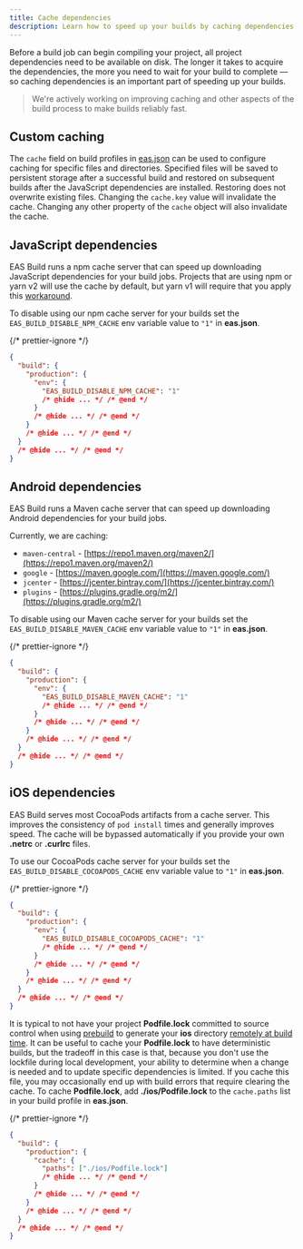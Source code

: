 ```yaml
---
title: Cache dependencies
description: Learn how to speed up your builds by caching dependencies.
---
```


Before a build job can begin compiling your project, all project dependencies need to be available on disk. The longer it takes to acquire the dependencies, the more you need to wait for your build to complete &mdash; so caching dependencies is an important part of speeding up your builds.

> We're actively working on improving caching and other aspects of the build process to make builds reliably fast.

## Custom caching

The `cache` field on build profiles in [eas.json](/build/eas-json) can be used to configure caching for specific files and directories. Specified files will be saved to persistent storage after a successful build and restored on subsequent builds after the JavaScript dependencies are installed. Restoring does not overwrite existing files. Changing the `cache.key` value will invalidate the cache. Changing any other property of the `cache` object will also invalidate the cache.

## JavaScript dependencies

EAS Build runs a npm cache server that can speed up downloading JavaScript dependencies for your build jobs. Projects that are using npm or yarn v2 will use the cache by default, but yarn v1 will require that you apply this [workaround](/build-reference/npm-cache-with-yarn).

To disable using our npm cache server for your builds set the `EAS_BUILD_DISABLE_NPM_CACHE` env variable value to `"1"` in **eas.json**.

{/* prettier-ignore */}
```json eas.json
{
  "build": {
    "production": {
      "env": {
        "EAS_BUILD_DISABLE_NPM_CACHE": "1"
        /* @hide ... */ /* @end */
      }
      /* @hide ... */ /* @end */
    }
    /* @hide ... */ /* @end */
  }
  /* @hide ... */ /* @end */
}
```

## Android dependencies

EAS Build runs a Maven cache server that can speed up downloading Android dependencies for your build jobs.

Currently, we are caching:

- `maven-central` - [https://repo1.maven.org/maven2/](https://repo1.maven.org/maven2/)
- `google` - [https://maven.google.com/](https://maven.google.com/)
- `jcenter` - [https://jcenter.bintray.com/](https://jcenter.bintray.com/)
- `plugins` - [https://plugins.gradle.org/m2/](https://plugins.gradle.org/m2/)

To disable using our Maven cache server for your builds set the `EAS_BUILD_DISABLE_MAVEN_CACHE` env variable value to `"1"` in **eas.json**.

{/* prettier-ignore */}
```json eas.json
{
  "build": {
    "production": {
      "env": {
        "EAS_BUILD_DISABLE_MAVEN_CACHE": "1"
        /* @hide ... */ /* @end */
      }
      /* @hide ... */ /* @end */
    }
    /* @hide ... */ /* @end */
  }
  /* @hide ... */ /* @end */
}
```

## iOS dependencies

EAS Build serves most CocoaPods artifacts from a cache server. This improves the consistency of `pod install` times and generally improves speed. The cache will be bypassed automatically if you provide your own **.netrc** or **.curlrc** files.

To use our CocoaPods cache server for your builds set the `EAS_BUILD_DISABLE_COCOAPODS_CACHE` env variable value to `"1"` in **eas.json**.

{/* prettier-ignore */}
```json eas.json
{
  "build": {
    "production": {
      "env": {
        "EAS_BUILD_DISABLE_COCOAPODS_CACHE": "1"
        /* @hide ... */ /* @end */
      }
      /* @hide ... */ /* @end */
    }
    /* @hide ... */ /* @end */
  }
  /* @hide ... */ /* @end */
}
```

It is typical to not have your project **Podfile.lock** committed to source control when using [prebuild](/workflow/prebuild) to generate your **ios** directory [remotely at build time](/build-reference/ios-builds).
It can be useful to cache your **Podfile.lock** to have deterministic builds, but the tradeoff in this case is that, because you don't use the lockfile during local development, your ability to determine when a change is needed and to update specific dependencies is limited.
If you cache this file, you may occasionally end up with build errors that require clearing the cache.
To cache **Podfile.lock**, add **./ios/Podfile.lock** to the `cache.paths` list in your build profile in **eas.json**.

{/* prettier-ignore */}
```json eas.json
{
  "build": {
    "production": {
      "cache": {
        "paths": ["./ios/Podfile.lock"]
        /* @hide ... */ /* @end */
      }
      /* @hide ... */ /* @end */
    }
    /* @hide ... */ /* @end */
  }
  /* @hide ... */ /* @end */
}
```
